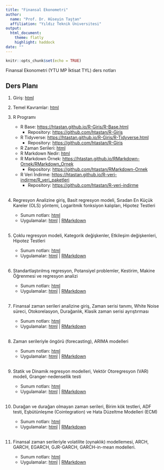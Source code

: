 ```yaml
---
title: "Finansal Ekonometri"
author: 
  name: "Prof. Dr. Hüseyin Taştan"
  affiliation: "Yıldız Teknik Üniversitesi"
output: 
  html_document:
    theme: flatly
    highlight: haddock
date: ""
---
```


```r
knitr::opts_chunk$set(echo = TRUE)
```

Finansal Ekonometri (YTU MP İktisat TYL) ders notları 

## Ders Planı


1. Giriş: [html](docs/Giris.html)  

2. Temel Kavramlar: [html](docs/Temelk.html)  

3. R Programı  
    - R Base: <https://htastan.github.io/R-Giris/R-Base.html>
      - Repository: <https://github.com/htastan/R-Giris>
    - R Tidyverse: <https://htastan.github.io/R-Giris/R-Tidyverse.html>
      - Repository: <https://github.com/htastan/R-Giris> 
    - R Zaman Serileri: [html](R/R-zaman-serileri.html)
    - R Markdown Nedir: [html](R/RMarkdown.html) 
    - R Markdown Örnek: <https://htastan.github.io/RMarkdown-Ornek/RMarkdown_Ornek>
      - Repository: <https://github.com/htastan/RMarkdown-Ornek>
    - R Veri İndirme: <https://htastan.github.io/R-veri-indirme/R_veri_paketleri>
      - Repository: <https://github.com/htastan/R-veri-indirme>
<br/>
<br/>

4. Regresyon Analizine giriş, Basit regresyon modeli, Sıradan En Küçük Kareler (OLS) yöntemi, Logaritmik fonksiyon kalıpları, Hipotez Testleri
    - Sunum notları: [html](docs/regresyon_analizi1.html)  
    - Uygulamalar: [html](R/Uygulama-Regresyon-analizi-1.html) | [RMarkdown](R/Uygulama-Regresyon-analizi-1.Rmd)
<br/>
<br/>

5. Çoklu regresyon modeli, Kategorik değişkenler, Etkileşim değişkenleri, Hipotez Testleri 
    - Sunum notları: [html](docs/regresyon_analizi2.html)  
    - Uygulamalar: [html](R/Uygulama-Regresyon-analizi-2.html) | [RMarkdown](R/Uygulama-Regresyon-analizi-2.Rmd)
<br/>
<br/>

6. Standartlaştırılmış regresyon, Potansiyel problemler, Kestirim, Makine Öğrenmesi ve regresyon analizi
    - Sunum notları: [html](docs/regresyon_analizi3.html)  
    - Uygulamalar: [html](R/Uygulama-Regresyon-analizi-3.html) | [RMarkdown](R/Uygulama-Regresyon-analizi-3.Rmd)
<br/>
<br/>

7. Finansal zaman serileri analizine giriş, Zaman serisi tanımı, White Noise süreci, Otokorelasyon, Durağanlık, Klasik zaman serisi ayrıştırması
    - Sunum notları: [html](docs/zaman_serileri1.html)  
    - Uygulamalar: [html](R/Uygulama-Zaman-serileri-1.html) | [RMarkdown](R/Uygulama-Zaman-serileri-1.Rmd)
<br/>
<br/>

8. Zaman serileriyle öngörü (forecasting), ARIMA modelleri
    - Sunum notları: [html](docs/zaman_serileri2.html)  
    - Uygulamalar: [html](R/Uygulama-Zaman-serileri-2.html) | [RMarkdown](R/Uygulama-Zaman-serileri-2.Rmd)
<br/>
<br/>

9. Statik ve Dinamik regresyon modelleri, Vektör Otoregresyon (VAR) modeli, Granger-nedensellik testi 
    - Sunum notları: [html](docs/zaman_serileri3.html)  
    - Uygulamalar: [html](R/Uygulama-Zaman-serileri-3.html) | [RMarkdown](R/Uygulama-Zaman-serileri-3.Rmd)
<br/>
<br/>

10. Durağan ve durağan olmayan zaman serileri, Birim kök testleri, ADF testi, Eşbütünleşme (Cointegration) ve Hata Düzeltme Modelleri (ECM) 
    - Sunum notları: [html](docs/zaman_serileri4.html)  
    - Uygulamalar: [html](R/Uygulama-Zaman-serileri-4.html) | [RMarkdown](R/Uygulama-Zaman-serileri-4.Rmd)
<br/>
<br/>

11. Finansal zaman serileriyle volatilite (oynaklık) modellemesi, ARCH, GARCH, EGARCH, GJR-GARCH, GARCH-in-mean modelleri. 
    - Sunum notları: [html](docs/zaman_serileri4.html)  
    - Uygulamalar: [html](R/Uygulama-Zaman-serileri-5.html) | [RMarkdown](R/Uygulama-Zaman-serileri-5.Rmd)
<br/>
<br/>



